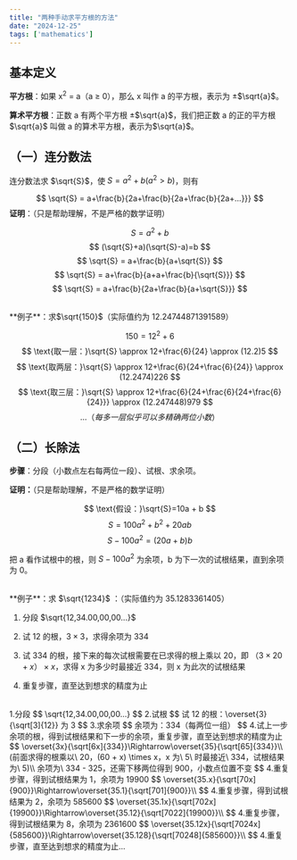 ```yaml
---
title: "两种手动求平方根的方法"
date: "2024-12-25"
tags: ['mathematics']
---
```



## 基本定义


**平方根**：如果 x<sup>2</sup> = a（a ≥ 0），那么 x 叫作 a 的平方根，表示为 ±$\sqrt{a}$。

**算术平方根**：正数 a 有两个平方根 ±$\sqrt{a}$，我们把正数 a 的正的平方根 $\sqrt{a}$ 叫做 a 的算术平方根，表示为$\sqrt{a}$。

## （一）连分数法


连分数法求 $\sqrt{S}$，使 $S = a^2 + b(a^2 > b)$，则有 

$$
\sqrt{S} = a+\frac{b}{2a+\frac{b}{2a+\frac{b}{2a+...}}}
$$
**证明**：（只是帮助理解，不是严格的数学证明）

$$
S=a^2+b
$$
$$
(\sqrt{S}+a)(\sqrt{S}-a)=b
$$
$$
\sqrt{S} = a+\frac{b}{a+\sqrt{S}}
$$
$$
\sqrt{S} = a+\frac{b}{a+a+\frac{b}{\sqrt{S}}}
$$
$$
\sqrt{S} = a+\frac{b}{2a+\frac{b}{a+\sqrt{S}}}
$$

<br/>
**例子**：求$\sqrt{150}$（实际值约为 12.24744871391589）

$$
150=12^2+6
$$
$$
\text{取一层：}\sqrt{S} \approx 12+\frac{6}{24} \approx (12.2)5
$$
$$
\text{取两层：}\sqrt{S} \approx 12+\frac{6}{24+\frac{6}{24}} \approx (12.2474)226
$$
$$
\text{取三层：}\sqrt{S} \approx 12+\frac{6}{24+\frac{6}{24+\frac{6}{24}}} \approx (12.247448)979
$$
$$
...（每多一层似乎可以多精确两位小数）
$$
## （二）长除法


**步骤**：分段（小数点左右每两位一段）、试根、求余项。

**证明：**（只是帮助理解，不是严格的数学证明）

$$
\text{假设：}\sqrt{S}=10a + b
$$
$$
S=100a^2+b^2+20ab
$$
$$
S - 100a^2=(20a+b)b
$$

把 a 看作试根中的根，则 $S-100a^2$ 为余项，b 为下一次的试根结果，直到余项为 0。

<br/>
**例子**：求 $\sqrt{1234}$ ：（实际值约为 35.1283361405）

1. 分段 $\sqrt{12,34.00,00,00...}$

2. 试 12 的根，$3 \times 3$，求得余项为 334

3. 试 334 的根，接下来的每次试根需要在已求得的根上乘以 20，即 $（3 \times 20+x） \times x$，求得 x 为多少时最接近 334，则 x 为此次的试根结果

4. 重复步骤，直至达到想求的精度为止

<br/>
1.分段
$$
\sqrt{12,34.00,00,00...}
$$
2.试根
$$
试 12 的根：\overset{3}{\sqrt[3]{12}} 为 3
$$
3.求余项
$$
余项为：334（每两位一组）
$$
4.试上一步余项的根，得到试根结果和下一步的余项，重复步骤，直至达到想求的精度为止
$$
\overset{3x}{\sqrt[6x]{334}}\Rightarrow\overset{35}{\sqrt[65]{334}}\\
(前面求得的根乘以\ 20，(60 + x) \times x，x 为\ 5\ 时最接近\ 334，试根结果为\ 5)\\
余项为\ 334 - 325，还需下移两位得到 900，小数点位置不变
$$  
4.重复步骤，得到试根结果为 1，余项为 19900
$$
\overset{35.x}{\sqrt[70x]{900}}\Rightarrow\overset{35.1}{\sqrt[701]{900}}\\
$$
4.重复步骤，得到试根结果为 2，余项为 585600
$$
\overset{35.1x}{\sqrt[702x]{19900}}\Rightarrow\overset{35.12}{\sqrt[7022]{19900}}\\
$$
4.重复步骤，得到试根结果为 8，余项为 2361600
$$
\overset{35.12x}{\sqrt[7024x]{585600}}\Rightarrow\overset{35.128}{\sqrt[70248]{585600}}\\
$$
4.重复步骤，直至达到想求的精度为止...
